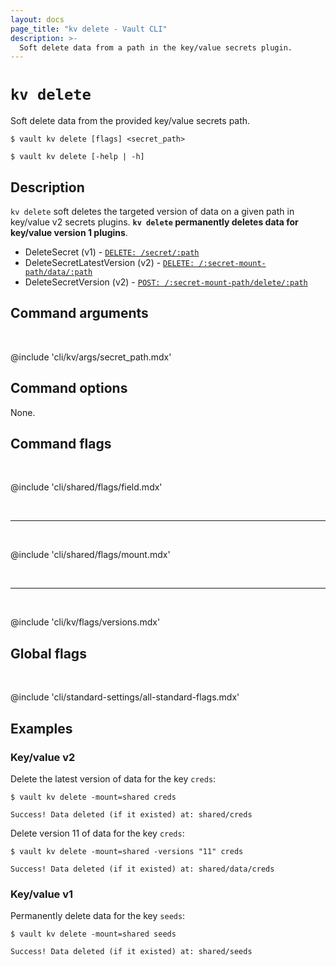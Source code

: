 ```yaml
---
layout: docs
page_title: "kv delete - Vault CLI"
description: >-
  Soft delete data from a path in the key/value secrets plugin.
---
```


# `kv delete`

Soft delete data from the provided key/value secrets path.

<CodeBlockConfig hideClipboard>

```shell-session
$ vault kv delete [flags] <secret_path>

$ vault kv delete [-help | -h]
```

</CodeBlockConfig>



## Description

`kv delete` soft deletes the targeted version of data on a given path in
key/value v2 secrets plugins. **`kv delete` permanently deletes  data for
key/value version 1 plugins**.

<Tip title="Related API endpoints">

- DeleteSecret (v1) - [`DELETE: /secret/:path`](/vault/api-docs/secret/kv/kv-v1#delete-secret)
- DeleteSecretLatestVersion (v2) - [`DELETE: /:secret-mount-path/data/:path`](/vault/api-docs/secret/kv/kv-v2#delete-latest-version-of-secret)
- DeleteSecretVersion (v2) - [`POST: /:secret-mount-path/delete/:path`](/vault/api-docs/secret/kv/kv-v2#delete-secret-versions)

</Tip>


## Command arguments

<br />

@include 'cli/kv/args/secret_path.mdx'



## Command options

None.



## Command flags

<br />

@include 'cli/shared/flags/field.mdx'

<br /><hr /><br />

@include 'cli/shared/flags/mount.mdx'

<br /><hr /><br />

@include 'cli/kv/flags/versions.mdx'



## Global flags

<br />

@include 'cli/standard-settings/all-standard-flags.mdx'



## Examples

### Key/value v2

Delete the latest version of data for the key `creds`:

```shell-session
$ vault kv delete -mount=shared creds

Success! Data deleted (if it existed) at: shared/creds
```

Delete version 11 of data for the key `creds`:

```shell-session
$ vault kv delete -mount=shared -versions "11" creds

Success! Data deleted (if it existed) at: shared/data/creds
```


### Key/value v1

Permanently delete data for the key `seeds`:

```shell-session
$ vault kv delete -mount=shared seeds

Success! Data deleted (if it existed) at: shared/seeds
```